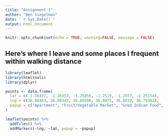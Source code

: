 ---
title: "Assignment 1"
author: "Ben Siegelman"
date: '`r Sys.Date()`'
output: html_document
---

```{r setup, include=FALSE}
knitr::opts_chunk$set(echo = TRUE, warning=FALSE, message = FALSE)
```

## Here's where I leave and some places I frequent within walking distance

```{r map, results=TRUE}
library(leaflet)
library(htmltools)
library(dplyr)

points <- data.frame(
  lat = c(-1.26127, -1.26353, -1.25856, -1.2519, -1.2557, -1.25154), 
  lng = c(36.80463, 36.80345, 36.80596, 36.8075, 36.8039, 36.79381),
  popup = c("Apartment", "Fruit/Vegetable Market", "Good Indian Food", "Hiking Forest", "Wife's Office", "Barber Shop")
)

leaflet(points) %>% 
  addTiles() %>%
  addMarkers(~lng, ~lat, popup = ~popup)
```

